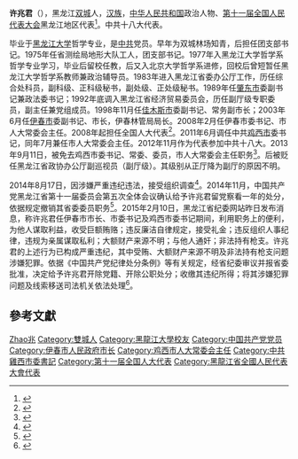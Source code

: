 '''许兆君'''（{{bd|1955年||}}），黑龙江[[双城|双城]]人，[[汉族|汉族]]，[[中华人民共和国|中华人民共和国]]政治人物、[[第十一届全国人民代表大会|第十一届全国人民代表大会]]黑龙江地区代表<ref>{{cite web|author=新华网|title=第十一届全国人大代表|url=http://news.xinhuanet.com/ziliao/2008-03/03/content_7708230.htm?node=36628|publisher=新华网|accessdate=2014-01-07|archive-date=2014-01-10|archive-url=https://web.archive.org/web/20140110211415/http://news.xinhuanet.com/ziliao/2008-03/03/content_7708230.htm?node=36628|dead-url=no}}</ref>。中共十八大代表。

毕业于[[黑龙江大学|黑龙江大学]]哲学专业，是[[中共|中共]]党员。早年为双城林场知青，后担任团支部书记。1975年任省测绘局地形大队工人，团支部书记。1977年入黑龙江大学哲学系哲学专业学习，毕业后留校任教，后又入北京大学哲学系进修，回校后曾短暂任黑龙江大学哲学系教师兼政治辅导员。1983年进入黑龙江省委办公厅工作，历任综合处科员，副科级、正科级秘书，副处级、正处级秘书。1989年任[[肇东市|肇东市]]委副书记兼政法委书记；1992年底调入黑龙江省经济贸易委员会，历任副厅级专职委员，副主任兼党组成员。1998年11月任[[佳木斯市|佳木斯市]]委副书记、常务副市长；2003年6月任[[伊春市|伊春市]]委副书记、市长，伊春林管局局长。2008年2月任伊春市委书记、市人大常委会主任。2008年起担任全国人大代表<ref>{{cite news|title=全国人大代表信息-许兆君|url=http://210.82.31.1:8084/delegate/viewDelegate.action?dbid=110560|accessdate=2013-04-05|newspaper=全国人大网|archive-url=https://web.archive.org/web/20140312212145/http://www.npc.gov.cn/delegate/viewDelegate.action?dbid=110560|archive-date=2014-03-12|dead-url=yes}}</ref>。2011年6月调任中共[[鸡西市|鸡西市]]委书记，同年7月兼任市人大常委会主任。2012年11月作为代表参加中共十八大。2013年9月11日，被免去鸡西市委书记、常委、委员，市人大常委会主任职务<ref>{{cite web|title=赵铭任鸡西市委书记 许兆君不再担任|url=http://district.ce.cn/newarea/sddy/201309/11/t20130911_1469932.shtml|accessdate=2013-09-11|publisher=中国经济网|archive-date=2013-10-02|archive-url=https://web.archive.org/web/20131002003938/http://district.ce.cn/newarea/sddy/201309/11/t20130911_1469932.shtml|dead-url=no}}</ref>。后被贬任黑龙江省政协办公厅副巡视员（副厅级）。其级别从正厅降为副厅的原因不明。

2014年8月17日，因涉嫌严重违纪违法，接受组织调查<ref>{{cite web|title=黑龙江省政协办公厅副巡视员许兆君接受调查|url=http://politics.people.com.cn/n/2014/0817/c1001-25480889.html|accessdate=2014-08-17|publisher=人民网|archive-date=2015-04-02|archive-url=https://web.archive.org/web/20150402110817/http://politics.people.com.cn/n/2014/0817/c1001-25480889.html|dead-url=no}}</ref>。2014年11月，中国共产党黑龙江省第十一届委员会第五次全体会议确认给予许兆君留党察看一年的处分，依据规定撤销其省委委员职务<ref>{{cite web|title=鸡西原书记许兆君、原市长朱德义受留党察看处分|url=http://news.163.com/14/1127/15/AC2OAI0900014JB5.html|accessdate=2014-11-27|publisher=网易|archive-url=https://web.archive.org/web/20150402152038/http://news.163.com/14/1127/15/AC2OAI0900014JB5.html|archive-date=2015-04-02|dead-url=yes}}</ref>。2015年2月10日，黑龙江省纪委网站昨日发布消息，称许兆君任伊春市市长、市委书记及鸡西市委书记期间，利用职务上的便利，为他人谋取利益，收受巨额贿赂；违反廉洁自律规定，接受礼金；违反组织人事纪律，违规为亲属谋取私利；大额财产来源不明；与他人通奸；非法持有枪支。许兆君的上述行为已构成严重违纪，其中受贿、大额财产来源不明及非法持有枪支问题涉嫌犯罪。依据《中国共产党纪律处分条例》等有关规定，经省纪委审议并报省委批准，决定给予许兆君开除党籍、开除公职处分；收缴其违纪所得；将其涉嫌犯罪问题及线索移送司法机关依法处理<ref>{{cite web|title=黑龙江厅官许兆君因非法持枪等被双开 曾任2地市书记|url=http://politics.people.com.cn/n/2015/0211/c1001-26549256.html|accessdate=2015-02-11|publisher=人民网|archive-date=2015-02-13|archive-url=https://web.archive.org/web/20150213111300/http://politics.people.com.cn/n/2015/0211/c1001-26549256.html|dead-url=no}}</ref>。

== 參考文獻 ==
{{reflist}}

{{start box}}
{{s-ppo|cpc}}
{{s-before|[[王兆力|王兆力]]}}
{{s-title|[[中国共产党鸡西市委员会|中国共产党鸡西市委员会]]书记|2011年6月－2013年9月}}
{{s-after|[[赵铭_(1960年)|赵铭]]}}
{{s-before|[[杨喜军|杨喜军]]}}
{{s-title|[[中国共产党伊春市委员会|中国共产党伊春市委员会]]书记|2008年2月－2011年6月}}
{{s-after|[[王爱文|王爱文]]}}
{{end box}}

{{中共十八大到十九大期间的反腐败工作}}

{{Authority control}}
{{DEFAULTSORT:Xu許}}
[[Category:許姓|Zhao兆]]
[[Category:雙城人|Category:雙城人]]
[[Category:黑龍江大學校友|Category:黑龍江大學校友]]
[[Category:中国共产党党员|Category:中国共产党党员]]
[[Category:伊春市人民政府市长|Category:伊春市人民政府市长]]
[[Category:鸡西市人大常委会主任|Category:鸡西市人大常委会主任]]
[[Category:中共雞西市委書記|Category:中共雞西市委書記]]
[[Category:第十一届全国人大代表|Category:第十一届全国人大代表]]
[[Category:黑龍江省全國人民代表大會代表|Category:黑龍江省全國人民代表大會代表]]
